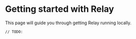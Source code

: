 
# Getting started with Relay

This page will guide you through getting Relay running locally.

`// TODO:`